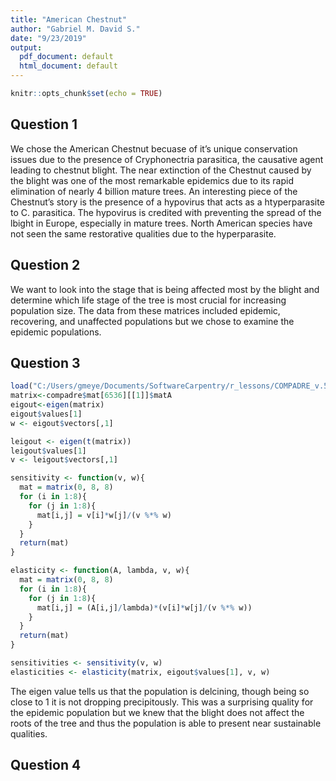 ```yaml
---
title: "American Chestnut"
author: "Gabriel M. David S."
date: "9/23/2019"
output:
  pdf_document: default
  html_document: default
---
```


```r
knitr::opts_chunk$set(echo = TRUE)
```

## Question 1

We chose the American Chestnut becuase of it's unique conservation issues due to the presence of Cryphonectria parasitica, the causative agent leading to chestnut blight. The near extinction of the Chestnut caused by the blight was one of the most remarkable epidemics due to its rapid elimination of nearly 4 billion mature trees. An interesting piece of the Chestnut's story is the presence of a hypovirus that acts as a htyperparasite to C. parasitica. The hypovirus is credited with preventing the spread of the lbight in Europe, especially in mature trees. North American species have not seen the same restorative qualities due to the hyperparasite. 

## Question 2

We want to look into the stage that is being affected most by the blight and determine which life stage of the tree is most crucial for increasing population size. The data from these matrices included epidemic, recovering, and unaffected populations but we chose to examine the epidemic populations. 

## Question 3

```r
load("C:/Users/gmeye/Documents/SoftwareCarpentry/r_lessons/COMPADRE_v.5.0.0.RData")
matrix<-compadre$mat[6536][[1]]$matA
eigout<-eigen(matrix)
eigout$values[1]
w <- eigout$vectors[,1]
```

```r
leigout <- eigen(t(matrix))
leigout$values[1]
v <- leigout$vectors[,1]

```

```r
sensitivity <- function(v, w){
  mat = matrix(0, 8, 8)
  for (i in 1:8){
    for (j in 1:8){
      mat[i,j] = v[i]*w[j]/(v %*% w)
    }
  }
  return(mat)
}

elasticity <- function(A, lambda, v, w){
  mat = matrix(0, 8, 8)
  for (i in 1:8){
    for (j in 1:8){
      mat[i,j] = (A[i,j]/lambda)*(v[i]*w[j]/(v %*% w))
    }
  }
  return(mat)
}
```

```r
sensitivities <- sensitivity(v, w)
elasticities <- elasticity(matrix, eigout$values[1], v, w)
```


The eigen value tells us that the population is delcining, though being so close to 1 it is not dropping precipitously. This was a surprising quality for the epidemic population but we knew that the blight does not affect the roots of the tree and thus the population is able to present near sustainable qualities. 

## Question 4
